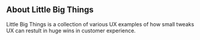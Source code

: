 ## About Little Big Things

Little Big Things is a collection of various UX examples of how small tweaks UX  can restult in huge wins in customer experience.
